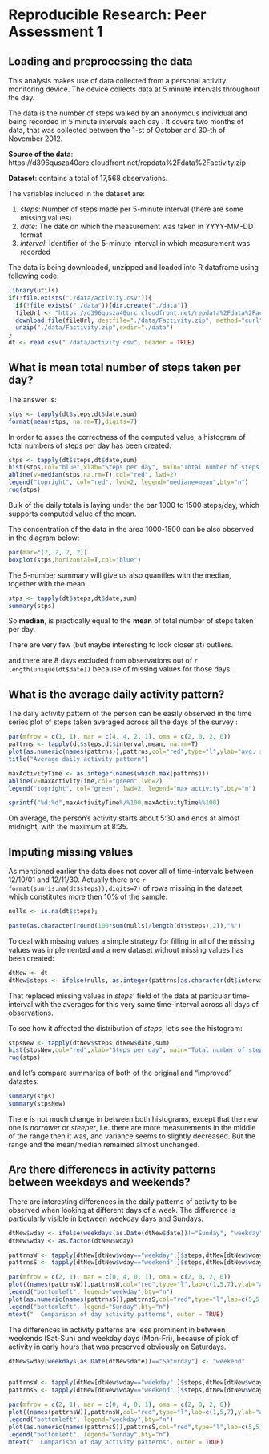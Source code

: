 # Reproducible Research: Peer Assessment 1


## Loading and preprocessing the data
This analysis makes use of data collected from a personal activity monitoring device. 
The device collects data at 5 minute intervals throughout the day. 

The data is the number of steps walked by an anonymous individual and being recorded in 5 minute intervals each day . It covers two months of data, that was collected between the 1-st of October and 30-th of November 2012.

**Source of the data**: https://d396qusza40orc.cloudfront.net/repdata%2Fdata%2Factivity.zip

**Dataset**: contains a total of 17,568 observations.

The variables included in the dataset are:

1. *steps*: Number of steps made per 5-minute interval (there are some missing values)
2. *date*: The date on which the measurement was taken in YYYY-MM-DD format
3. *interval*: Identifier of the 5-minute interval in which measurement was recorded

The data is being downloaded, unzipped  and loaded into R dataframe using following code:
```r
library(utils)
if(!file.exists("./data/activity.csv")){
  if(!file.exists("./data")){dir.create("./data")}
  fileUrl <- "https://d396qusza40orc.cloudfront.net/repdata%2Fdata%2Factivity.zip?accessType=DOWNLOAD"
  download.file(fileUrl, destfile="./data/Factivity.zip", method="curl")
  unzip("./data/Factivity.zip",exdir="./data")
}
dt <- read.csv("./data/activity.csv", header = TRUE)

```


## What is mean total number of steps taken per day?

The answer is: 
```r
stps <- tapply(dt$steps,dt$date,sum)
format(mean(stps, na.rm=T),digits=7)
```

In order to asses the correctness of the computed value, a histogram of total numbers of steps per day has been created:

```r
stps <- tapply(dt$steps,dt$date,sum)
hist(stps,col="blue",xlab="Steps per day", main="Total number of steps taken each day")
abline(v=median(stps,na.rm=T),col="red", lwd=2)
legend("topright", col="red", lwd=2, legend="mediane=mean",bty="n")
rug(stps)
```


Bulk of the daily totals is laying under the bar 1000 to 1500 steps/day, which supports computed value of the mean.

The concentration of the data in the area 1000-1500 can be also observed in the diagram below:

```r
par(mar=c(2, 2, 2, 2))
boxplot(stps,horizontal=T,col="blue")
```

The 5-number summary will give us also quantiles with the median, together with the mean:

```r
stps <- tapply(dt$steps,dt$date,sum)
summary(stps)
```

So **median**, is practically equal to the **mean** of total number of steps taken per day.

There are very few (but maybe interesting to look closer at) outliers.

and there are 8 days excluded from observations out of `r length(unique(dt$date))` because of missing values for those days.

## What is the average daily activity pattern?
The daily activity pattern of the person can be easily observed in the time series plot of steps taken averaged across all the days of the survey :

```r
par(mfrow = c(1, 1), mar = c(4, 4, 2, 1), oma = c(2, 0, 2, 0))
pattrns <- tapply(dt$steps,dt$interval,mean, na.rm=T)
plot(as.numeric(names(pattrns)),pattrns,col="red",type="l",ylab="avg. steps/5min",xlab="time (hhmm)",lab=c(5,10,7))
title("Average daily activity pattern")

maxActivityTime <- as.integer(names(which.max(pattrns)))
abline(v=maxActivityTime,col="green",lwd=2)
legend("topright", col="green", lwd=2, legend="max activity",bty="n")
```

```r
sprintf("%d:%d",maxActivityTime%/%100,maxActivityTime%%100)
```

On average, the person's activity starts about 5:30 and ends at almost midnight, with the maximum at 8:35.

## Imputing missing values

As mentioned earlier the data does not cover all of time-intervals between 12/10/01 and 12/11/30. 
Actually there are `r format(sum(is.na(dt$steps)),digits=7)` of rows missing in the dataset, which constitutes more then 10% of the sample:
```r
nulls <- is.na(dt$steps); 

paste(as.character(round(100*sum(nulls)/length(dt$steps),2)),"%")
```
To deal with missing values a simple strategy for filling in all of the missing values was implemented and a new dataset without missing values has been created:

```r
dtNew <- dt
dtNew$steps <- ifelse(nulls, as.integer(pattrns[as.character(dt$interval)]),dt$steps )
```
That replaced missing values in *steps'* field of the data at particular time-interval with the averages for this very same time-interval across all days of observations.

To see how it affected the distribution of *steps*, let's see the histogram:

```r
stpsNew <- tapply(dtNew$steps,dtNew$date,sum)
hist(stpsNew,col="red",xlab="Steps per day", main="Total number of steps taken each day")
rug(stps)

```

and let's compare summaries of both of the original and  "improved" datastes:

```r
summary(stps)
summary(stpsNew)
```

There is not much change in between both histograms, except that the new one is *narrower* or *steeper*, i.e. there are more measurements in the middle of the range then it was, and variance seems to slightly decreased. But the range and the mean/median remained almost unchanged.


## Are there differences in activity patterns between weekdays and weekends?
There are interesting differences in the daily patterns of activity to be observed when looking at  different days of a week. The difference is particularly visible in between weekday days and Sundays:

```r

dtNew$wday <- ifelse(weekdays(as.Date(dtNew$date))!="Sunday", "weekday","weekend")
dtNew$wday <- as.factor(dtNew$wday)

pattrnsW <- tapply(dtNew[dtNew$wday=="weekday",]$steps,dtNew[dtNew$wday=="weekday",]$interval,mean)
pattrnsS <- tapply(dtNew[dtNew$wday=="weekend",]$steps,dtNew[dtNew$wday=="weekend",]$interval,mean)

par(mfrow = c(2, 1), mar = c(0, 4, 0, 1), oma = c(2, 0, 2, 0))
plot((names(pattrnsW)),pattrnsW,col="red",type="l",lab=c(1,5,7),ylab="avg. steps/5min",xlab="")
legend("bottomleft", legend="weekday",bty="n")
plot(as.numeric(names(pattrnsS)),pattrnsS,col="red",type="l",lab=c(5,5,7),ylab="avg. steps/5min",xlab="time (5 min intervals)")
legend("bottomleft", legend="Sunday",bty="n")
mtext("  Comparison of day activity patterns", outer = TRUE)
```

The differences in activity patterns are less prominent in between weekends (Sat-Sun) and weekday days (Mon-Fri), because of pick of activity in early hours that was preserved obviously on Saturdays.
```r

dtNew$wday[weekdays(as.Date(dtNew$date))=="Saturday"] <- "weekend"


pattrnsW <- tapply(dtNew[dtNew$wday=="weekday",]$steps,dtNew[dtNew$wday=="weekday",]$interval,mean)
pattrnsS <- tapply(dtNew[dtNew$wday=="weekend",]$steps,dtNew[dtNew$wday=="weekend",]$interval,mean)

par(mfrow = c(2, 1), mar = c(0, 4, 0, 1), oma = c(2, 0, 2, 0))
plot((names(pattrnsW)),pattrnsW,col="red",type="l",lab=c(1,5,7),ylab="avg. steps/5min",xlab="")
legend("bottomleft", legend="weekday",bty="n")
plot(as.numeric(names(pattrnsS)),pattrnsS,col="red",type="l",lab=c(5,5,7),ylab="avg. steps/5min",xlab="time (5 min intervals)")
legend("bottomleft", legend="Sunday",bty="n")
mtext("  Comparison of day activity patterns", outer = TRUE)

```



